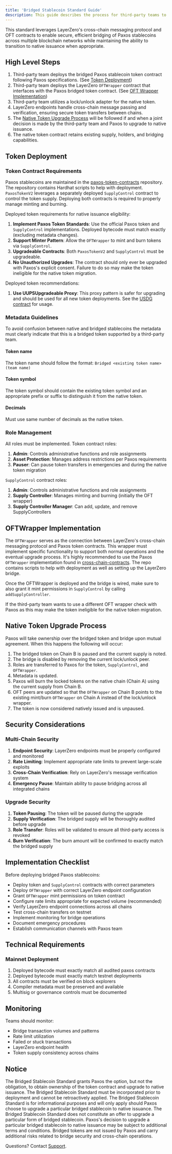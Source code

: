 ```yaml
---
title: 'Bridged Stablecoin Standard Guide'
description: This guide describes the process for third-party teams to deploy bridged forms of Paxos stablecoins on EVM blockchains using LayerZero's Omnichain Fungible Token (OFT) standard, with the option for Paxos to natively issue in the future.
---
```

This standard leverages LayerZero's cross-chain messaging protocol and OFT contracts to enable secure, efficient bridging of Paxos stablecoins across multiple blockchain networks while maintaining the ability to transition to native issuance when appropriate.

## High Level Steps

1. Third-party team deploys the bridged Paxos stablecoin token contract following Paxos specifications. (See [Token Deployment](#token-deployment))
2. Third-party team deploys the LayerZero `OFTWrapper` contract that interfaces with the Paxos bridged token contract. (See [OFT Wrapper Implementation](#oft-wrapper-implementation))
3. Third-party team utilizes a lock/unlock adapter for the native token.
4. LayerZero endpoints handle cross-chain message passing and verification, ensuring secure token transfers between chains.
5. The [Native Token Upgrade Process](#native-token-upgrade-process) will be followed if and when a joint decision is made by the third-party team and Paxos to upgrade to native issuance.
6. The native token contract retains existing supply, holders, and bridging capabilities.

## Token Deployment

### Token Contract Requirements
Paxos stablecoins are maintained in the [paxos-token-contracts](https://github.com/paxosglobal/paxos-token-contracts)
repository. The repository contains Hardhat scripts to help with deployment. `PaxosTokenV2` leverages a separately deployed
`SupplyControl` contract to control the token supply. Deploying both contracts is required to properly manage minting and burning.

Deployed token requirements for native issuance eligibility:
1. **Implement Paxos Token Standards**: Use the official Paxos token and `SupplyControl` implementations. Deployed bytecode must match exactly (excluding metadata changes).
2. **Support Minter Pattern**: Allow the `OFTWrapper` to mint and burn tokens via `SupplyControl`.
3. **Upgradeable Contracts**: Both `PaxosTokenV2` and `SupplyControl` must be upgradeable.
4. **No Unauthorized Upgrades**: The contract should only ever be upgraded with Paxos's explicit consent. Failure to do so may make the token ineligible for the native token migration.

Deployed token recommendations:
1. **Use UUPSUpgradeable Proxy**: This proxy pattern is safer for upgrading and should be used for all new token deployments. See the [USDG contract](https://github.com/paxosglobal/paxos-token-contracts/blob/master/contracts/stablecoins/USDG.sol#L12) for usage.

### Metadata Guidelines
To avoid confusion between native and bridged stablecoins the metadata must clearly indicate that this is a bridged token
supported by a third-party team.

#### Token name
The token name should follow the format: `Bridged <existing token name> (team name)`

#### Token symbol
The token symbol should contain the existing token symbol and an appropriate prefix or suffix to distinguish it from the
native token.

#### Decimals
Must use same number of decimals as the native token.

### Role Management
All roles must be implemented.
Token contract roles:
1. **Admin**: Controls administrative functions and role assignments
2. **Asset Protection**: Manages address restrictions per Paxos requirements
3. **Pauser**: Can pause token transfers in emergencies and during the native token migration

`SupplyControl` contract roles:
1. **Admin**: Controls administrative functions and role assignments
2. **Supply Controller**: Manages minting and burning (initially the OFT wrapper)
3. **Supply Controller Manager**: Can add, update, and remove SupplyControllers

## OFTWrapper Implementation

The `OFTWrapper` serves as the connection between LayerZero's cross-chain messaging protocol and Paxos token contracts. This wrapper must implement specific functionality to support both normal operations and the eventual upgrade process. It's highly recommended to use the Paxos `OFTWrapper`
implementation found in [cross-chain-contracts](https://github.com/paxosglobal/cross-chain-contracts). The repo contains
scripts to help with deployment as well as setting up the LayerZero bridge.

Once the OFTWrapper is deployed and the bridge is wired, make sure to also grant it mint permissions in `SupplyControl` by calling `addSupplyController`.

If the third-party team wants to use a different OFT wrapper check with Paxos as this may make the token ineligible for the native token migration.

## Native Token Upgrade Process
Paxos will take ownership over the bridged token and bridge upon mutual agreement. When this happens the following will occur:
1. The bridged token on Chain B is paused and the current supply is noted.
2. The bridge is disabled by removing the current lock/unlock peer.
3. Roles are transferred to Paxos for the token, `SupplyControl`, and `OFTWrapper`.
4. Metadata is updated.
5. Paxos will burn the locked tokens on the native chain (Chain A) using the current supply from Chain B.
6. OFT peers are updated so that the `OFTWrapper` on Chain B points to the existing mint/burn `OFTWrapper` on Chain A
instead of the lock/unlock wrapper.
7. The token is now considered natively issued and is unpaused.

## Security Considerations

### Multi-Chain Security

1. **Endpoint Security**: LayerZero endpoints must be properly configured and monitored
2. **Rate Limiting**: Implement appropriate rate limits to prevent large-scale exploits
3. **Cross-Chain Verification**: Rely on LayerZero's message verification system
4. **Emergency Pause**: Maintain ability to pause bridging across all integrated chains

### Upgrade Security

1. **Token Pausing**: The token will be paused during the upgrade
2. **Supply Verification**: The bridged supply will be thoroughly audited before upgrade
3. **Role Transfer**: Roles will be validated to ensure all third-party access is revoked
4. **Burn Verification**: The burn amount will be confirmed to exactly match the bridged supply

## Implementation Checklist

Before deploying bridged Paxos stablecoins:

- Deploy token and `SupplyControl` contracts with correct parameters
- Deploy `OFTWrapper` with correct LayerZero endpoint configuration
- Grant `OFTWrapper` mint permissions on token contract
- Configure rate limits appropriate for expected volume (recommended)
- Verify LayerZero endpoint connections across all chains
- Test cross-chain transfers on testnet
- Implement monitoring for bridge operations
- Document emergency procedures
- Establish communication channels with Paxos team

## Technical Requirements

### Mainnet Deployment

1. Deployed bytecode must exactly match all audited paxos contracts
2. Deployed bytecode must exactly match testnet deployments
3. All contracts must be verified on block explorers
4. Compiler metadata must be preserved and available
5. Multisig or governance controls must be documented

## Monitoring

Teams should monitor:
- Bridge transaction volumes and patterns
- Rate limit utilization
- Failed or stuck transactions
- LayerZero endpoint health
- Token supply consistency across chains

## Notice
The Bridged Stablecoin Standard grants Paxos the option, but not the obligation, to obtain ownership of the token contract and upgrade to native issuance.
The Bridged Stablecoin Standard must be incorporated prior to deployment and cannot be retroactively applied.
The Bridged Stablecoin Standard is for informational purposes and will only apply should Paxos choose to upgrade a particular bridged stablecoin to native issuance.
The Bridged Stablecoin Standard does not constitute an offer to upgrade a particular form of bridged stablecoin.
Paxos's decision to upgrade a particular bridged stablecoin to native issuance may be subject to additional terms and conditions.
Bridged tokens are not issued by Paxos and carry additional risks related to bridge security and cross-chain operations.

Questions? Contact [Support](https://support.paxos.com).